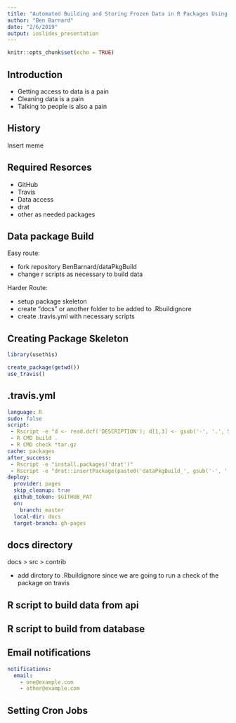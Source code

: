 ```yaml
---
title: "Automated Building and Storing Frozen Data in R Packages Using Travis and Drat"
author: "Ben Barnard"
date: "2/6/2019"
output: ioslides_presentation
---
```


```r
knitr::opts_chunk$set(echo = TRUE)
```

## Introduction

- Getting access to data is a pain
- Cleaning data is a pain
- Talking to people is also a pain

## History

Insert meme

## Required Resorces

- GitHub
- Travis
- Data access
- drat
- other as needed packages

## Data package Build

Easy route:

- fork repository BenBarnard/dataPkgBuild
- change r scripts as necessary to build data

Harder Route:

- setup package skeleton
- create "docs" or another folder to be added to .Rbuildignore
- create .travis.yml with necessary scripts

## Creating Package Skeleton

```r
library(usethis)

create_package(getwd())
use_travis()
```


## .travis.yml

```yml
language: R
sudo: false
script:
 - Rscript -e "d <- read.dcf('DESCRIPTION'); d[1,3] <- gsub('-', '.', Sys.Date()); write.dcf(d, 'DESCRIPTION')"
 - R CMD build .
 - R CMD check *tar.gz
cache: packages
after_success:
 - Rscript -e "install.packages('drat')"
 - Rscript -e "drat::insertPackage(paste0('dataPkgBuild_', gsub('-', '.', Sys.Date()), '.tar.gz'), repodir = 'docs')"
deploy:
  provider: pages
  skip_cleanup: true
  github_token: $GITHUB_PAT
  on:
    branch: master
  local-dir: docs
  target-branch: gh-pages
```

## docs directory

docs > src > contrib

- add dirctory to .Rbuildignore since we are going to run a check of the package on travis

## R script to build data from api

## R script to build from database

## Email notifications


```yml
notifications:
  email:
    - one@example.com
    - other@example.com
```

## Setting Cron Jobs





